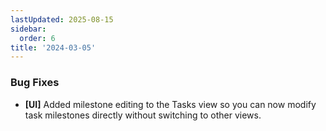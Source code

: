 ```yaml
---
lastUpdated: 2025-08-15
sidebar:
  order: 6
title: '2024-03-05'
---
```


### Bug Fixes

- **[UI]** Added milestone editing to the Tasks view so you can now modify task milestones directly without switching to other views.